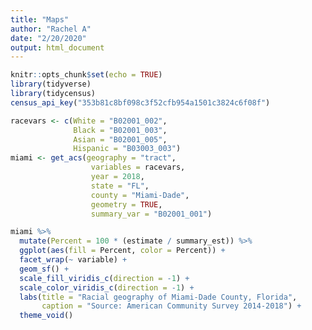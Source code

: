 ```yaml
---
title: "Maps"
author: "Rachel A"
date: "2/20/2020"
output: html_document
---
```


```r
knitr::opts_chunk$set(echo = TRUE)
library(tidyverse)
library(tidycensus)
census_api_key("353b81c8bf098c3f52cfb954a1501c3824c6f08f")
```


```r
racevars <- c(White = "B02001_002", 
              Black = "B02001_003", 
              Asian = "B02001_005",
              Hispanic = "B03003_003")
miami <- get_acs(geography = "tract",
                  variables = racevars, 
                  year = 2018,
                  state = "FL",
                  county = "Miami-Dade",
                  geometry = TRUE,
                  summary_var = "B02001_001") 
```

```r
miami %>%
  mutate(Percent = 100 * (estimate / summary_est)) %>%
  ggplot(aes(fill = Percent, color = Percent)) +
  facet_wrap(~ variable) +
  geom_sf() +
  scale_fill_viridis_c(direction = -1) +
  scale_color_viridis_c(direction = -1) +
  labs(title = "Racial geography of Miami-Dade County, Florida",
       caption = "Source: American Community Survey 2014-2018") +
  theme_void()
```

